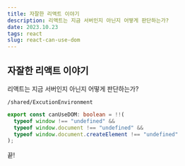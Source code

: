 ```yaml
---
title: 자잘한 리액트 이야기
description: 리액트는 지금 서버인지 아닌지 어떻게 판단하는가?
date: 2023.10.23
tags: react
slug: react-can-use-dom
---
```


## 자잘한 리액트 이야기

리액트는 지금 서버인지 아닌지 어떻게 판단하는가?

`/shared/ExcutionEnvironment`

```ts
export const canUseDOM: boolean = !!(
  typeof window !== "undefined" &&
  typeof window.document !== "undefined" &&
  typeof window.document.createElement !== "undefined"
);
```

끝!
